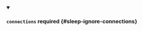


<details className="config-field" data-expandable="true" open>
<summary>

#### `connections` <span className="config-field-required" data-required="false">required</span> <span className="config-field-type"></span> <span className="config-field-default"></span> <span className="config-field-enum"></span> {#sleep-ignore-connections}



</summary>

<PartialConnectionsreference />


</details>
